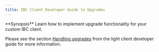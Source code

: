```yaml
---
title: IBC Client Developer Guide to Upgrades
---
```

<Note>
**Synopsis**
Learn how to implement upgrade functionality for your custom IBC client.
</Note>

Please see the section [Handling upgrades](/docs/ibc/v8.5.x//03-light-clients/01-developer-guide/05-upgrades) from the light client developer guide for more information.
